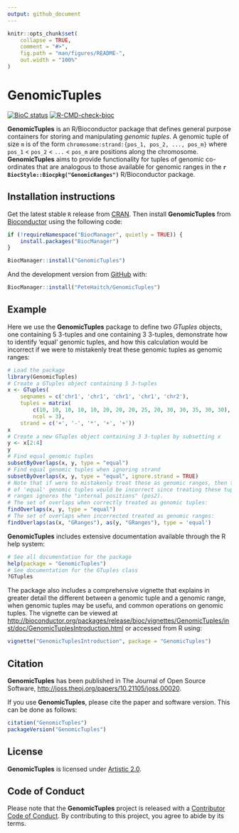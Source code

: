 ```yaml
---
output: github_document
---
```


<!-- README.md is generated from README.Rmd. Please edit that file -->

```r
knitr::opts_chunk$set(
    collapse = TRUE,
    comment = "#>",
    fig.path = "man/figures/README-",
    out.width = "100%"
)
```

# GenomicTuples

<!-- badges: start -->
[![BioC status](http://www.bioconductor.org/shields/build/release/bioc/GenomicTuples.svg)](https://bioconductor.org/checkResults/release/bioc-LATEST/GenomicTuples)
[![R-CMD-check-bioc](https://github.com/PeteHaitch/GenomicTuples/workflows/R-CMD-check-bioc/badge.svg)](https://github.com/PeteHaitch/GenomicTuples/actions)
<!-- badges: end -->

**GenomicTuples** is an R/Bioconductor package that defines general purpose containers for storing and manipulating *genomic tuples*.
A genomic tuple of size `m` is of the form `chromosome:strand:{pos_1, pos_2, ..., pos_m}` where `pos_1` \< `pos_2` \< `...` \< `pos_m` are positions along the chromosome. 
**GenomicTuples** aims to provide functionality for tuples of genomic co-ordinates that are analogous to those available for genomic ranges in the **`r BiocStyle::Biocpkg("GenomicRanges")`** R/Bioconductor package.

## Installation instructions

Get the latest stable `R` release from [CRAN](http://cran.r-project.org/). Then install **GenomicTuples** from [Bioconductor](http://bioconductor.org/) using the following code:

```r
if (!requireNamespace("BiocManager", quietly = TRUE)) {
    install.packages("BiocManager")
}

BiocManager::install("GenomicTuples")
```

And the development version from [GitHub](https://github.com/PeteHaitch/GenomicTuples) with:

```r
BiocManager::install("PeteHaitch/GenomicTuples")
```

## Example

Here we use the **GenomicTuples** package to define two *GTuples* objects, one containing 5 3-tuples and one containing 3 3-tuples, demonstrate how to identify 'equal' genomic tuples, and how this calculation would be incorrect if we were to mistakenly treat these genomic tuples as genomic ranges:

```r
# Load the package
library(GenomicTuples)
# Create a GTuples object containing 5 3-tuples
x <- GTuples(
    seqnames = c('chr1', 'chr1', 'chr1', 'chr1', 'chr2'), 
    tuples = matrix(
        c(10, 10, 10, 10, 10, 20, 20, 20, 25, 20, 30, 30, 35, 30, 30), 
        ncol = 3), 
    strand = c('+', '-', '*', '+', '+'))
x
# Create a new GTuples object containing 3 3-tuples by subsetting x
y <- x[2:4]
y
# Find equal genomic tuples
subsetByOverlaps(x, y, type = "equal")
# Find equal genomic tuples when ignoring strand
subsetByOverlaps(x, y, type = "equal", ignore.strand = TRUE)
# Note that if were to mistakenly treat these as genomic ranges, then the set 
# of 'equal' genomic tuples would be incorrect since treating these tuples as 
# ranges ignores the "internal positions" (pos2).
# The set of overlaps when correctly treated as genomic tuples:
findOverlaps(x, y, type = "equal")
# The set of overlaps when incorrected treated as genomic ranges:
findOverlaps(as(x, "GRanges"), as(y, "GRanges"), type = 'equal')
```

**GenomicTuples** includes extensive documentation available through the R help system:

```r
# See all documentation for the package
help(package = "GenomicTuples")
# See documentation for the GTuples class
?GTuples
```

The package also includes a comprehensive vignette that explains in greater detail the different between a genomic tuple and a genomic range, when genomic tuples may be usefu, and common operations on genomic tuples. The vignette can be viewed at [http://bioconductor.org/packages/release/bioc/vignettes/GenomicTuples/inst/doc/GenomicTuplesIntroduction.html](http://bioconductor.org/packages/release/bioc/vignettes/GenomicTuples/inst/doc/GenomicTuplesIntroduction.html) or accessed from R using:

```r
vignette("GenomicTuplesIntroduction", package = "GenomicTuples")
```

## Citation

**GenomicTuples** has been published in The Journal of Open Source Software, [http://joss.theoj.org/papers/10.21105/joss.00020](http://joss.theoj.org/papers/10.21105/joss.00020).

If you use **GenomicTuples**, please cite the paper and software version. This can be done as follows: 

```r
citation("GenomicTuples")
packageVersion("GenomicTuples")
```

## License

**GenomicTuples** is licensed under [Artistic 2.0](https://www.r-project.org/Licenses/Artistic-2.0).

## Code of Conduct

Please note that the **GenomicTuples** project is released with a [Contributor Code of Conduct](http://bioconductor.org/about/code-of-conduct/).
By contributing to this project, you agree to abide by its terms.
